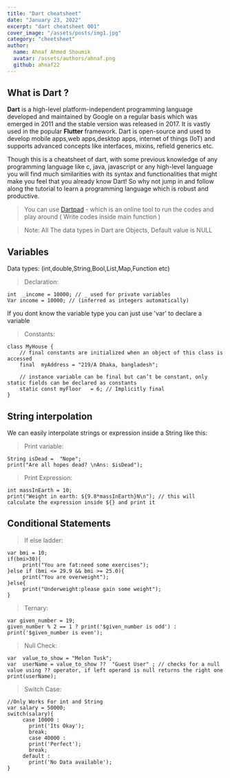 ```yaml
---
title: "Dart cheatsheet"
date: "January 23, 2022"
excerpt: "dart cheatsheet 001"
cover_image: "/assets/posts/img1.jpg"
category: "cheetsheet"
author:
  name: Ahnaf Ahmed Shoumik
  avatar: /assets/authors/ahnaf.png
  github: ahnaf22
---
```


## What is Dart ?

**Dart** is a high-level platform-independent programming language developed and maintained by Google on a regular basis which was emerged in 2011 and the stable version was released in 2017. It is vastly used in the popular **Flutter** framework. Dart is open-source and used to develop mobile apps,web apps,desktop apps, internet of things (IoT) and supports advanced concepts like interfaces, mixins, refield generics etc.

Though this is a cheatsheet of dart, with some previous knowledge of any programming language like c, java, javascript or any high-level language you will find much similarities with its syntax and functionalities that might make you feel that you already know Dart! So why not jump in and follow along the tutorial to learn a programming language which is robust and productive.

> You can use [Dartpad](https://dartpad.dev) - which is an online tool to run the codes and play around ( Write codes inside main function )

> Note: All The data types in Dart are Objects, Default value is NULL

## Variables

Data types: (int,double,String,Bool,List,Map,Function etc)

> Declaration:

    int  _income = 10000; // _ used for private variables
    Var income = 10000; // (inferred as integers automatically)

If you dont know the variable type you can just use 'var' to declare a variable

> Constants:

    class MyHouse {
        // final constants are initialized when an object of this class is accessed
        final  myAddress = "219/A Dhaka, bangladesh";

        // instance variable can be final but can’t be constant, only static fields can be declared as constants
        static const myFloor   = 6; // Implicitly final
    }

## String interpolation

We can easily interpolate strings or expression inside a String like this:

> Print variable:

    String isDead =  "Nope";
    print("Are all hopes dead? \nAns: $isDead");

> Print Expression:

    int massInEarth = 10;
    print("Weight in earth: ${9.8*massInEarth}N\n"); // this will calculate the expression inside ${} and print it

## Conditional Statements

> If else ladder:

    var bmi = 10;
    if(bmi>30){
         print("You are fat:need some exercises");
    }else if (bmi <= 29.9 && bmi >= 25.0){
         print("You are overweight");
    }else{
         print("Underweight:please gain some weight");
    }

> Ternary:

    var given_number = 19;
    given_number % 2 == 1 ? print('$given_number is odd') : print('$given_number is even');

> Null Check:

    var  value_to_show = "Melon Tusk";
    var  userName = value_to_show ??  "Guest User" ; // checks for a null value using ?? operator, if left operand is null returns the right one
    print(userName);

> Switch Case:

    //Only Works For int and String
    var salary = 50000;
    switch(salary){
         case 10000 :
           print('Its Okay');
           break;
           case 40000 :
           print('Perfect');
           break;
         default :
           print('No Data available');
    }
